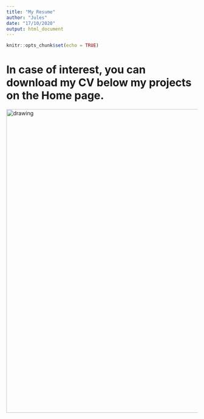 ```yaml
---
title: "My Resume"
author: "Jules"
date: "17/10/2020"
output: html_document
---
```


```r
knitr::opts_chunk$set(echo = TRUE)
```

# In case of interest, you can download my CV below my projects on the Home page.

<img src="Jules Noel - Resume.jpg" alt="drawing" width="800"/>

